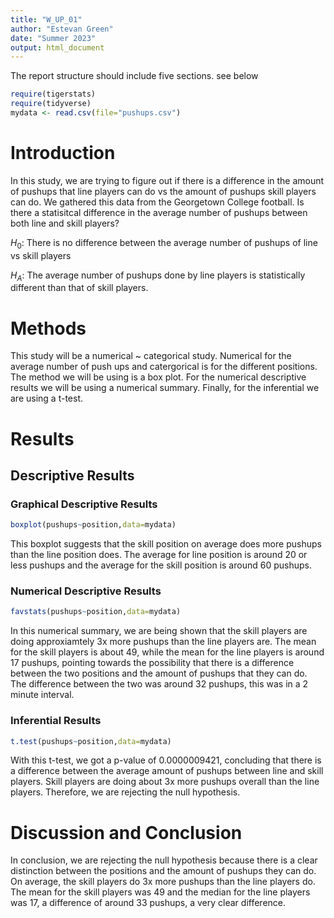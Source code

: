 ```yaml
---
title: "W_UP_01"
author: "Estevan Green"
date: "Summer 2023"
output: html_document
---
```


The report structure should include five sections.  see below

```r
require(tigerstats)
require(tidyverse)
mydata <- read.csv(file="pushups.csv")
```

# Introduction

<!--In this section you explain what you are trying to show. Where did the data come from? What is the research or other question you are trying to answer?!-->

In this study, we are trying to figure out if there is a difference in the amount of pushups that line players can do vs the amount of pushups skill players can do. We gathered this data from the Georgetown College football. Is there a statisitcal difference in the average number of pushups between both line and skill players?

$H_0$: There is no difference between the average number of pushups of line vs skill players

$H_A$: The average number of pushups done by line players is statistically different than that of skill players.

# Methods

This study will be a numerical ~ categorical study. Numerical for the average number of push ups and catergorical is for the different positions. The method we will be using is a box plot. For the numerical descriptive results we will be using a numerical summary. Finally, for the inferential we are using a t-test.



<!--Decide on your methods: use "variable analysis" or other appropriate descriptors. Make sure to choose at least one graphical method and at least one numerical method.!-->

# Results

<!--Divide this section into two sub-sections: One for your descriptive results and one for your inferential results.!-->

## Descriptive Results

### Graphical Descriptive Results

<!--Graphical results here. Make sure to show your code. Provide appropriate labels for axes, giving units if possible, and provide a good title for the graph, too. Use the graphical results to describe the patterns if any that exist in the data as focused toward the research question!-->

```r
boxplot(pushups~position,data=mydata)
```

This boxplot suggests that the skill position on average does more pushups than the line position does. The average for line position is around 20 or less pushups and the average for the skill position is around 60 pushups.



### Numerical Descriptive Results
<!--Numerical results go here. Use the numerical results to describe the patterns if any that exist in the data as focused toward the research question!-->

```r
favstats(pushups~position,data=mydata)
```

In this numerical summary, we are being shown that the skill players are doing approxiamtely 3x more pushups than the line players are. The mean for the skill players is about 49, while the mean for the line players is around 17 pushups, pointing towards the possibility that there is a difference between the two positions and the amount of pushups that they can do. The difference between the two was around 32 pushups, this was in a 2 minute interval.

<!--Numerical results go here. Use the numerical results to describe the patterns if any that exist in the data as focused toward the research question!-->



### Inferential Results

<!--State hypothesis clearly. Make sure your discussion of the inferential test covers all the aspects that the test output produces, such as test statistic, p-value etc. Make a decision about the null hypothesis, explain the assumptions on which the selected test/procedure was based, and why the chosen procedure satisfys the assumptions and is appropriate to answer the research question!-->

```r
t.test(pushups~position,data=mydata)
```
With this t-test, we got a p-value of 0.0000009421, concluding that there is a difference between the average amount of pushups between line and skill players. Skill players are doing about 3x more pushups overall than the line players. Therefore, we are rejecting the null hypothesis. 



# Discussion and Conclusion

<!--Discussion and conclusion here. If you found a relationship be sure to consider whether the relationship occurs because one of the variavbles causes the other, or whether they perhasps are related for some other reason. Watch the chapter 6 videos from the GeorgeTown videos collection.!-->
<!--State hypothesis clearly. Make sure your discussion of the inferential test covers all the aspects that the test output produces, such as test statistic, p-value etc. Make a decision about the null hypothesis, explain the assumptions on which the selected test/procedure was based, and why the chosen procedure satisfys the assumptions and is appropriate to answer the research question!-->

In conclusion, we are rejecting the null hypothesis because there is a clear distinction between the positions and the amount of pushups they can do. On average, the skill players do 3x more pushups than the line players do. The mean for the skill players was 49 and the median for the line players was 17, a difference of around 33 pushups, a very clear difference.



